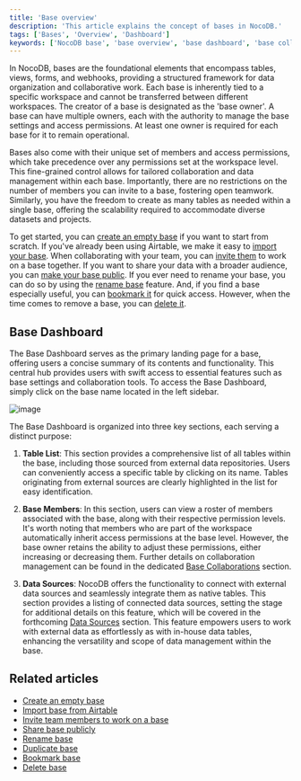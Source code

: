 ```yaml
---
title: 'Base overview'
description: 'This article explains the concept of bases in NocoDB.'
tags: ['Bases', 'Overview', 'Dashboard']
keywords: ['NocoDB base', 'base overview', 'base dashboard', 'base collaboration', 'base actions', 'delete base', 'base management', 'base administration', 'base settings', 'base organization']
---
```


In NocoDB, bases are the foundational elements that encompass tables, views, forms, and webhooks, providing a structured framework for data organization and collaborative work. Each base is inherently tied to a specific workspace and cannot be transferred between different workspaces. The creator of a base is designated as the 'base owner'. A base can have multiple owners, each with the authority to manage the base settings and access permissions. At least one owner is required for each base for it to remain operational.

Bases also come with their unique set of members and access permissions, which take precedence over any permissions set at the workspace level. This fine-grained control allows for tailored collaboration and data management within each base. Importantly, there are no restrictions on the number of members you can invite to a base, fostering open teamwork. Similarly, you have the freedom to create as many tables as needed within a single base, 
offering the scalability required to accommodate diverse datasets and projects. 

To get started, you can [create an empty base](/bases/create-base) if you want to start from scratch. If you've already been using Airtable, we make it easy to [import your base](/bases/import-base-from-airtable). When collaborating with your team, you can [invite them](/bases/base-collaboration) to work on a base together. If you want to share your data with a broader audience, you can [make your base public](/bases/share-base). If you ever need to rename your base, you can do so by using the [rename base](/bases/actions-on-base#rename-base) feature. And, if you find a base especially useful, you can [bookmark it](/bases/actions-on-base#star-base) for quick access. However, when the time comes to remove a base, you can [delete it](/bases/actions-on-base#delete-base).

## Base Dashboard

The Base Dashboard serves as the primary landing page for a base, offering users a concise summary of its contents and functionality. 
This central hub provides users with swift access to essential features such as base settings and collaboration tools. 
To access the Base Dashboard, simply click on the base name located in the left sidebar. 

![image](/img/v2/base/base-dashboard.png)

The Base Dashboard is organized into three key sections, each serving a distinct purpose:

1. **Table List**: This section provides a comprehensive list of all tables within the base, 
including those sourced from external data repositories. Users can conveniently access a specific table by clicking 
on its name. Tables originating from external sources are clearly highlighted in the list for easy identification.

2. **Base Members**: In this section, users can view a roster of members associated with the base, along with their 
respective permission levels. It's worth noting that members who are part of the workspace automatically inherit 
access permissions at the base level. However, the base owner retains the ability to adjust these permissions, 
either increasing or decreasing them. Further details on collaboration management can be found in the dedicated 
[Base Collaborations](/bases/base-collaboration) section.

3. **Data Sources**: NocoDB offers the functionality to connect with external data sources and seamlessly 
integrate them as native tables. This section provides a listing of connected data sources, setting the stage 
for additional details on this feature, which will be covered in the forthcoming [Data Sources](/data-sources/data-source-overview) section. 
This feature empowers users to work with external data as effortlessly as with in-house data tables, enhancing the versatility 
and scope of data management within the base.

   
## Related articles
- [Create an empty base](/bases/create-base)
- [Import base from Airtable](/bases/import-base-from-airtable)
- [Invite team members to work on a base](/bases/base-collaboration)
- [Share base publicly](/bases/share-base)
- [Rename base](/bases/actions-on-base#rename-base)
- [Duplicate base](/bases/actions-on-base#duplicate-base)
- [Bookmark base](/bases/actions-on-base#star-base)
- [Delete base](/bases/actions-on-base#delete-base)

